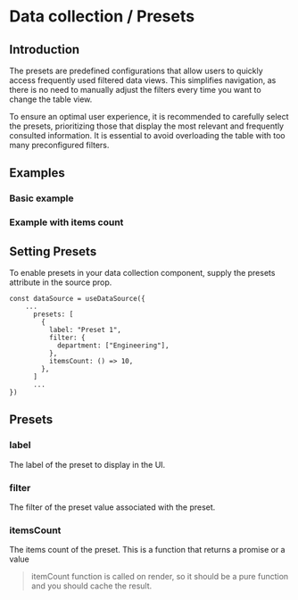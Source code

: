 

<Meta title="Data collection/Presets" />

# Data collection / Presets

## Introduction

The presets are predefined configurations that allow users to quickly access
frequently used filtered data views. This simplifies navigation, as there is no
need to manually adjust the filters every time you want to change the table
view.

To ensure an optimal user experience, it is recommended to carefully select the
presets, prioritizing those that display the most relevant and frequently
consulted information. It is essential to avoid overloading the table with too
many preconfigured filters.

## Examples

### Basic example

<Canvas of={PresetsStories.WithPreselectedFilters} meta={PresetsStories} />

### Example with items count

<Canvas
  of={PresetsStories.WithPreselectedFiltersAndItemCount}
  meta={PresetsStories}
/>

## Setting Presets

To enable presets in your data collection component, supply the presets
attribute in the source prop.

```tsx
const dataSource = useDataSource({
    ...
      presets: [
        {
          label: "Preset 1",
          filter: {
            department: ["Engineering"],
          },
          itemsCount: () => 10,
        },
      ]
      ...
})

```

## Presets

### label

The label of the preset to display in the UI.

### filter

The filter of the preset value associated with the preset.

### itemsCount

The items count of the preset. This is a function that returns a promise or a
value

> itemCount function is called on render, so it should be a pure function and
> you should cache the result.
